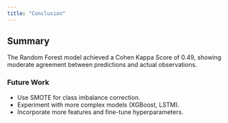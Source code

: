 ```yaml
---
title: "Conclusion"
---
```


## Summary
The Random Forest model achieved a Cohen Kappa Score of 0.49, showing moderate agreement between predictions and actual observations. 

### Future Work
- Use SMOTE for class imbalance correction.
- Experiment with more complex models (XGBoost, LSTM).
- Incorporate more features and fine-tune hyperparameters.
